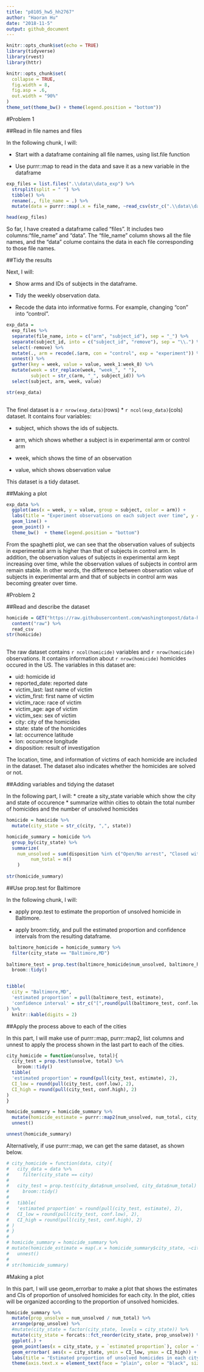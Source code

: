 ```yaml
---
title: "p8105_hw5_hh2767"
author: "Haoran Hu"
date: "2018-11-5"
output: github_document
---
```


```r
knitr::opts_chunk$set(echo = TRUE)
library(tidyverse)
library(rvest)
library(httr)

knitr::opts_chunk$set(
  collapse = TRUE,
  fig.width = 8,
  fig.asp = .6,
  out.width = "90%"
)
theme_set(theme_bw() + theme(legend.position = "bottom"))
```

#Problem 1

##Read in file names and files

In the following chunk, I will:

* Start with a dataframe containing all file names, using list.file function

* Use purrr::map to read in the data and save it as a new variable in the dataframe

```r
exp_files = list.files(".\\data\\data_exp") %>% 
  strsplit(split = " ") %>% 
  tibble() %>% 
  rename(., file_name = .) %>% 
  mutate(data = purrr::map(.x = file_name, ~read_csv(str_c(".\\data\\data_exp\\", .x)))) 

head(exp_files)
```

So far, I have created a dataframe called "files". It includes two columns:"file_name" and "data". The "file_name" column shows all the file names, and the "data" colume contains the data in each file corresponding to those file names. 

##Tidy the results

Next, I will:

* Show arms and IDs of subjects in the dataframe.

* Tidy the weekly observation data.

* Recode the data into informative forms. For example, changing "con" into "control".

```r
exp_data = 
  exp_files %>% 
  separate(file_name, into = c("arm", "subject_id"), sep = "_") %>% 
  separate(subject_id, into = c("subject_id", "remove"), sep = "\\.") %>% 
  select(-remove) %>% 
  mutate(., arm = recode(.$arm, con = "control", exp = "experiment")) %>% 
  unnest() %>% 
  gather(key = week, value = value, week_1:week_8) %>% 
  mutate(week = str_replace(week, "week_", " "),  
         subject = str_c(arm, "_", subject_id)) %>% 
  select(subject, arm, week, value)

str(exp_data)
  
```

The finel dataset is a `r nrow(exp_data)`(rows) * `r ncol(exp_data)`(cols) dataset. It contains four variables: 

* subject, which shows the ids of subjects. 

* arm, which shows whether a subject is in experimental arm or control arm

* week, which shows the time of an observation 

* value, which shows observation value

This dataset is a tidy dataset.

##Making a plot

```r
exp_data %>% 
  ggplot(aes(x = week, y = value, group = subject, color = arm)) + 
  labs(title = "Experiment observations on each subject over time", y = "Observation value") + 
  geom_line() +
  geom_point() +
  theme_bw()  + theme(legend.position = "bottom")

```

From the spaghetti plot, we can see that the observation values of subjects in experimental arm is higher than that of subjects in control arm. In addition, the observation values of subjects in experimental arm kept increasing over time, while the observation values of subjects in control arm remain stable. In other words, the difference between observation value of subjects in experimental arm and that of subjects in control arm was becoming greater over time.

#Problem 2

##Read and describe the dataset

```r

homicide = GET("https://raw.githubusercontent.com/washingtonpost/data-homicides/master/homicide-data.csv") %>% 
  content("raw") %>% 
  read_csv
str(homicide)
  
```

The raw dataset contains `r ncol(homicide)` variables and `r nrow(homicide)` observations. It contains information about `r nrow(homicide)` homicides occured in the US. The variables in this dataset are:

* uid: homicide id
* reported_date: reported date
* victim_last: last name of victim
* victim_first: first name of victim
* victim_race: race of victim
* victim_age: age of victim
* victim_sex: sex of victim
* city: city of the homicides
* state: state of the homicides
* lat: occurrence latitude
* lon: occurence longitude
* disposition: result of investigation

The location, time, and information of victims of each homicide are included in the dataset. The dataset also indicates whether the homicides are solved or not.

##Adding variables and tidying the dataset

In the following part, I will:
* create a sity_state variable which show the city and state of occurence
* summarize within cities to obtain the total number of homicides and the number of unsolved homicides

```r
homicide = homicide %>% 
  mutate(city_state = str_c(city, ",", state))

homicide_summary = homicide %>% 
  group_by(city_state) %>% 
  summarize(
    num_unsolved = sum(disposition %in% c("Open/No arrest", "Closed without arrest")),
         num_total = n()
    )
  
str(homicide_summary)
```

##Use prop.test for Baltimore

In the following chunk, I will:

* apply prop.test to estimate the proportion of unsolved homicide in Baltimore.

* apply broom::tidy, and pull the estimated proportion and confidence intervals from the resulting dataframe.

```r
 baltimore_homicide = homicide_summary %>% 
  filter(city_state == "Baltimore,MD")
  
baltimore_test = prop.test(baltimore_homicide$num_unsolved, baltimore_homicide$num_total) %>% 
  broom::tidy() 


tibble(
  city = "Baltimore,MD",
  'estimated proportion' = pull(baltimore_test, estimate),
  'confidence interval' = str_c("[",round(pull(baltimore_test, conf.low), 2),", ", round(pull(baltimore_test, conf.high), 2), "]")
) %>% 
  knitr::kable(digits = 2)
```

##Apply the process above to each of the cities

In this part, I will make use of purrr::map, purrr::map2, list columns and unnest to apply the process shown in the last part to each of the cities.

```r
city_homicide = function(unsolve, total){
  city_test = prop.test(unsolve, total) %>% 
    broom::tidy()
  tibble(
  'estimated proportion' = round(pull(city_test, estimate), 2),
  CI_low = round(pull(city_test, conf.low), 2), 
  CI_high = round(pull(city_test, conf.high), 2)
)
}

homicide_summary = homicide_summary %>% 
  mutate(homicide_estimate = purrr::map2(num_unsolved, num_total, city_homicide)) %>% 
  unnest()

unnest(homicide_summary)
```

Alternatively, if use purrr::map, we can get the same dataset, as shown below.

```r
# city_homicide = function(data, city){
#   city_data = data %>%
#     filter(city_state == city)
#   
#   city_test = prop.test(city_data$num_unsolved, city_data$num_total) %>% 
#     broom::tidy()
#   
#   tibble(
#   'estimated proportion' = round(pull(city_test, estimate), 2),
#   CI_low = round(pull(city_test, conf.low), 2), 
#   CI_high = round(pull(city_test, conf.high), 2)
# )
# }
# 
# homicide_summary = homicide_summary %>% 
# mutate(homicide_estimate = map(.x = homicide_summary$city_state, ~city_homicide(data = homicide_summary, city = .x))) %>% 
#   unnest()
# 
# str(homicide_summary)
```

#Making a plot

In this part, I will use geom_errorbar to make a plot that shows the estimates and CIs of proportion of unsolved homicides for each city. In the plot, cities will be organized according to the proportion of unsolved homicides.

```r
homicide_summary %>% 
  mutate(prop_unsolve = num_unsolved / num_total) %>% 
  arrange(prop_unsolve) %>% 
  #mutate(city_state = factor(city_state, levels = city_state)) %>% 
  mutate(city_state = forcats::fct_reorder(city_state, prop_unsolve)) %>% 
  ggplot(.) +
  geom_point(aes(x = city_state, y = `estimated proportion`), color = "brown1") +
  geom_errorbar( aes(x = city_state, ymin = CI_low, ymax = CI_high)) +
  labs(title = "Estimated proportion of unsolved homicides in each city", x = "City") +
  theme(axis.text.x = element_text(face = "plain", color = "black", size = 6.5, angle = 90), legend.position = "null")
```

